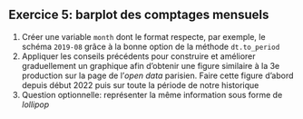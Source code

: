 
::: {.exercise}
## Exercice 5: barplot des comptages mensuels


1. Créer une variable `month`
dont le format respecte, par exemple, le schéma `2019-08` grâce à la bonne option de la méthode `dt.to_period`
1. Appliquer les conseils précédents pour construire et améliorer
graduellement un graphique afin d'obtenir une figure similaire
à la 3e production sur la page de l'_open data_ parisien. Faire cette figure d'abord depuis début 2022 puis sur toute la période de notre historique 
1. Question optionnelle: représenter la même information sous forme de _lollipop_

:::
